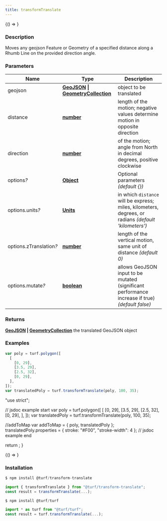```yaml
---
title: transformTranslate
---
```



<!-- Expose turf as global var for experimenting in the browser console -->

<BrowserOnly>{() => <WindowTurfGlobal turf={turf} />}</BrowserOnly>

### Description

Moves any geojson Feature or Geometry of a specified distance along a Rhumb Line
on the provided direction angle.

### Parameters

| Name                         | Type                                                                                                                                    | Description                                                                                          |
| ---------------------------- | --------------------------------------------------------------------------------------------------------------------------------------- | ---------------------------------------------------------------------------------------------------- |
| geojson                      | **[GeoJSON](https://tools.ietf.org/html/rfc7946#section-3) \| [GeometryCollection](https://tools.ietf.org/html/rfc7946#section-3.1.8)** | object to be translated                                                                              |
| distance                     | **[number](https://developer.mozilla.org/docs/Web/JavaScript/Reference/Global_Objects/Number)**                                         | length of the motion; negative values determine motion in opposite direction                         |
| direction                    | **[number](https://developer.mozilla.org/docs/Web/JavaScript/Reference/Global_Objects/Number)**                                         | of the motion; angle from North in decimal degrees, positive clockwise                               |
| options<i>?</i>              | **[Object](https://developer.mozilla.org/docs/Web/JavaScript/Reference/Global_Objects/Object)**                                         | Optional parameters _(default \{\})_                                                                 |
| options.units<i>?</i>        | **[Units](docs/api/types/Units.mdx)**                                                                                                   | in which `distance` will be express; miles, kilometers, degrees, or radians _(default 'kilometers')_ |
| options.zTranslation<i>?</i> | **[number](https://developer.mozilla.org/docs/Web/JavaScript/Reference/Global_Objects/Number)**                                         | length of the vertical motion, same unit of distance _(default 0)_                                   |
| options.mutate<i>?</i>       | **[boolean](https://developer.mozilla.org/docs/Web/JavaScript/Reference/Global_Objects/Boolean)**                                       | allows GeoJSON input to be mutated (significant performance increase if true) _(default false)_      |

### Returns

**[GeoJSON](https://tools.ietf.org/html/rfc7946#section-3) \| [GeometryCollection](https://tools.ietf.org/html/rfc7946#section-3.1.8)** the translated GeoJSON object

### Examples

```javascript
var poly = turf.polygon([
  [
    [0, 29],
    [3.5, 29],
    [2.5, 32],
    [0, 29],
  ],
]);
var translatedPoly = turf.transformTranslate(poly, 100, 35);
```

  "use strict";

  // jsdoc example start
  var poly = turf.polygon([
    [
      [0, 29],
      [3.5, 29],
      [2.5, 32],
      [0, 29],
    ],
  ]);
  var translatedPoly = turf.transformTranslate(poly, 100, 35);

  //addToMap
  var addToMap = { poly, translatedPoly };
  translatedPoly.properties = { stroke: "#F00", "stroke-width": 4 };
  // jsdoc example end

  return <ExampleMap addToMap={addToMap} />;
}

<BrowserOnly>{() => <Map0 />}</BrowserOnly>

### Installation

```javascript
$ npm install @turf/transform-translate

import { transformTranslate } from "@turf/transform-translate";
const result = transformTranslate(...);
```

```javascript
$ npm install @turf/turf

import * as turf from "@turf/turf";
const result = turf.transformTranslate(...);
```
